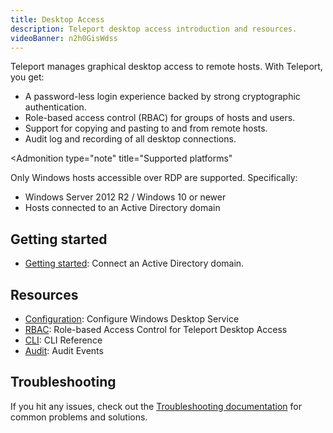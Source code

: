 ```yaml
---
title: Desktop Access
description: Teleport desktop access introduction and resources.
videoBanner: n2h0GisWdss
---
```


Teleport manages graphical desktop access to remote hosts. With Teleport, you
get:

- A password-less login experience backed by strong cryptographic
  authentication.
- Role-based access control (RBAC) for groups of hosts and users.
- Support for copying and pasting to and from remote hosts.
- Audit log and recording of all desktop connections.

<Admonition
  type="note"
  title="Supported platforms"
>
  Only Windows hosts accessible over RDP are supported. Specifically:

  - Windows Server 2012 R2 / Windows 10 or newer
  - Hosts connected to an Active Directory domain
</Admonition>

## Getting started

- [Getting started](./getting-started.mdx): Connect an Active Directory domain.

## Resources

- [Configuration](./reference/configuration.mdx): Configure Windows Desktop Service
- [RBAC](./rbac.mdx): Role-based Access Control for Teleport Desktop Access
- [CLI](./reference/cli.mdx): CLI Reference
- [Audit](./reference/audit.mdx): Audit Events

## Troubleshooting

If you hit any issues, check out the [Troubleshooting documentation](./troubleshooting.mdx)
for common problems and solutions.
